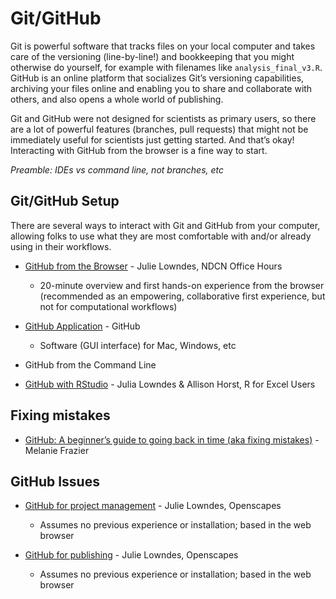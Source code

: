 # Git/GitHub {#git-gh}

Git is powerful software that tracks files on your local computer and takes care of the versioning (line-by-line!) and bookkeeping that you might otherwise do yourself, for example with filenames like `analysis_final_v3.R`. GitHub is an online platform that socializes Git's versioning capabilities, archiving your files online and enabling you to share and collaborate with others, and also opens a whole world of publishing.

Git and GitHub were not designed for scientists as primary users, so there are a lot of powerful features (branches, pull requests) that might not be immediately useful for scientists just getting started. And that's okay! Interacting with GitHub from the browser is a fine way to start.

*Preamble: IDEs vs command line, not branches, etc*

<!---Traditionally a miserable experience for scientists--->

## Git/GitHub Setup {#git-gh-setup}

There are several ways to interact with Git and GitHub from your computer, allowing folks to use what they are most comfortable with and/or already using in their workflows.

-   [GitHub from the Browser](https://docs.google.com/presentation/d/1bTaLmR4sQAbGcEML-gQPb8PAJXR7QcMGzwCIuumCkFc/edit#slide=id.p) - Julie Lowndes, NDCN Office Hours

    -   20-minute overview and first hands-on experience from the browser (recommended as an empowering, collaborative first experience, but not for computational workflows)

-   [GitHub Application](https://desktop.github.com/) - GitHub

    -   Software (GUI interface) for Mac, Windows, etc

-   GitHub from the Command Line\

-   [GitHub with RStudio](https://rstudio-conf-2020.github.io/r-for-excel/github) - Julia Lowndes & Allison Horst, R for Excel Users

## Fixing mistakes {#gh-fix}

-   [GitHub: A beginner's guide to going back in time (aka fixing mistakes)](https://ohi-science.org/news/github-going-back-in-time) - Melanie Frazier

## GitHub Issues {#gh-issues}

-   [GitHub for project management](https://openscapes.github.io/series/github-issues.html) - Julie Lowndes, Openscapes

    -   Assumes no previous experience or installation; based in the web browser

-   [GitHub for publishing](https://openscapes.github.io/series/github-pub.html) - Julie Lowndes, Openscapes

    -   Assumes no previous experience or installation; based in the web browser
